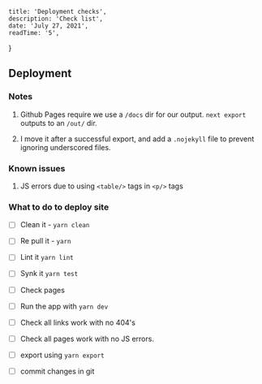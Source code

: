 
    title: 'Deployment checks',
    description: 'Check list',
    date: 'July 27, 2021',
    readTime: '5',
}


## Deployment

### Notes

1. Github Pages require we use a `/docs` dir for our output. `next export` outputs to an `/out/` dir.

1. I move it after a successful export, and add a `.nojekyll` file to prevent ignoring underscored files.

### Known issues

1. JS errors due to using `<table/>` tags in `<p/>` tags

### What to do to deploy site

- [ ] Clean it - `yarn clean`
- [ ] Re pull it - `yarn`
- [ ] Lint it `yarn lint`
- [ ] Synk it `yarn test`
- [ ] Check pages
- [ ] Run the app with `yarn dev`
- [ ] Check all links work with no 404's
- [ ] Check all pages work with no JS errors.
- [ ] export using `yarn export`
- [ ] commit changes in git

